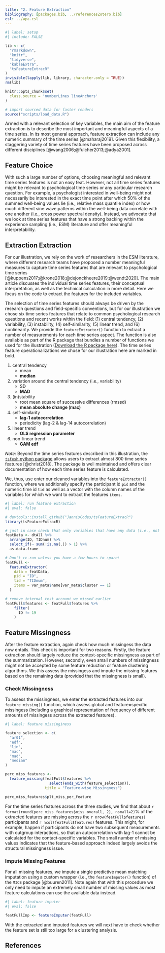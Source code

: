 ```yaml
---
title: "2. Feature Extraction"
bibliography: [packages.bib, ../referencesZotero.bib]
csl: ../apa.csl
---
```



```r
#| label: setup
#| include: FALSE

lib <- c(
  "rmarkdown",
  "knitr",
  "tidyverse",
  "kableExtra",
  "tsFeatureExtracR"
)
invisible(lapply(lib, library, character.only = TRUE))
rm(lib)

knitr::opts_chunk$set(
  class.source = 'numberLines lineAnchors'
)

# import sourced data for faster renders
source("scripts/load_data.R")
```

Armed with a relevant selection of key variables, the main aim of the feature extraction is to describe the most important and meaningful aspects of a time series. In its most general approach, feature extraction can include any numeric summary of the time series [@maharaj2019]. Given this flexibility, a staggering variety of time series features have been proposed across different disciplines [@wang2006;@fulcher2013;@adya2001].

## Feature Choice

With such a large number of options, choosing meaningful and relevant time series features is not an easy feat. However, not all time series features might be relevant to psychological time series or any particular research question. For example, a psychologist interested in well-being might not necessarily be interested in the exact time point after which 50% of the summed well-being values lie (i.e., relative mass quantile index) or how much different sine wave patterns within the well-being data correlate with one another (i.e., cross power spectral density). Instead, we advocate that we look at time series features that have a strong backing within the experience sampling (i.e., ESM) literature and offer meaningful interpretability.

## Extraction Extraction

For our illustration, we rely on the work of researchers in the ESM literature, where different research teams have proposed a number meaningful measures to capture time series features that are relevant to psychological time series [@kuppens2017;@krone2018;@dejonckheere2019;@wendt2020]. The main article discusses the individual time series features, their conceptual interpretation, as well as the technical calculation in more detail. Here we focus on the code to extract the features for the included variables. 

The selection of time series features should always be driven by the research questions and field-specific conventions, but for our illustration we chose six time series features that relate to common psychological research questions and recent works within the field: (1) central tendency, (2) variability, (3) instability, (4) self-similarity, (5) linear trend, and (6) nonlinearity. We provide the `featureExtractor()` function to extract a number of measurements for each time series aspect. The function is also available as part of the R package that bundles a number of functions we used for the illustration ([Download the R package here](https://github.com/JannisCodes/tsFeatureExtracR/archive/refs/tags/v.0.1.0.tar.gz)). The time series feature operationalizations we chose for our illustration here are marked in bold.

1. central tendency
    + mean
    + **median**
2. variation around the central tendency (i.e., variability)
    + SD
    + **MAD**
3. (in)stability
    + root mean square of successive differences (rmssd)
    + **mean absolute change (mac)**
4. self-similarity
    + **lag-1 autocorrelation**
    + periodicity (lag-2 & lag-14 autocorrelation)
5. linear trend
    + **OLS regression parameter**
6. non-linear trend
    + **GAM edf**

_Note:_ Beyond the time series features described in this illustration, the [`tsfesh` python package](https://tsfresh.readthedocs.io/en/latest/) allows users to extract almost 800 time series features [@christ2018]. The package is well maintained and offers clear documentation of how each time series feature is calculated.

We, thus, use enter our cleaned variables into the `featureExtractor()` function, where we additionally specify the participant id `pid` and the numeric time id `tid` as well as a vector with the column names of the variables for which we want to extract the features `items`.

```r
#| label: run feature extraction
#| eval: false

# devtools::install_github("JannisCodes/tsFeatureExtracR")
library(tsFeatureExtracR)

# just in case check that only variables that have any data (i.e., not all NA)
featData <- dtAll %>%
  arrange(ID, TIDnum) %>%
  select_if(~ sum(!is.na(.)) > 1) %>% 
  as.data.frame

# Don't re-run unless you have a few hours to spare!
featFull <-
  featureExtractor(
    data = featData,
    pid = "ID",
    tid = "TIDnum",
    items = var_meta$name[var_meta$cluster == 1]
  )

# remove internal test account we missed earlier
featFull$features <- featFull$features %>%
    filter(
      ID != 19
    )

```

## Feature Missingness

After the feature extraction, again check how much missingess the data now entails. This check is important for two reasons. Firstly, the feature extraction should largely reduce the context-specific missingness as part of the summarization. However, secondly, even small numbers of missingness might not be accepted by some feature reduction or feature clustering algorithms. We this assess the missingess and impute the missing features based on the remaining data (provided that the missingness is small).

### Check Missingness

To assess the missingness, we enter the extracted features into our `feature_missing()` function, which assess global and feature=specific missingess (including a graphical representation of frequency of different amounts of missingess across the extracted features). 

```r
#| label: feature missinginess

feature_selection <- c(
  "ar01",
  "edf",
  "lin",
  "mac",
  "mad",
  "median"
)

perc_miss_features <-
  feature_missing(featFull$features %>% 
                    select(ends_with(feature_selection)), 
                  title = "Feature-wise Missingness")

perc_miss_features$plt_miss_per_feature
```

For the time series features across the three studies, we find that about `r format(round(perc_miss_features$miss_overall, 2), nsmall=2)`% of the extracted features are missing across the `r nrow(featFull$features)` participants and `r ncol(featFull$features)` features. This might, for example, happen if participants do not have two subsequent measurements with outgroup interactions, so that an autocorrelation with lag-1 cannot be calculated for the contact-specific variables. The small number of missing values indicates that the feature-based approach indeed largely avoids the structural missingness issue. 

### Impute Missing Features

For all missing features, we impute a single predictive mean matching imputation using a custom wrapper (i.e., the `featureImputer()` function) of the `MICE` package [@buuren2011]. Note again that with this procedure we only need to impute an extremely small number of missing values as most feature calculations can use the available data instead.

```r
#| label: feature imputer
#| eval: false

featFullImp <- featureImputer(featFull)
```

With the extracted and imputed features we will next have to check whether the feature set is still too large for a clustering analysis.


## References

::: {#refs}
:::
